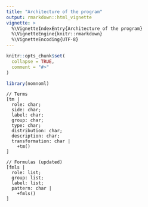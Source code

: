 ```yaml
---
title: "Architecture of the program"
output: rmarkdown::html_vignette
vignette: >
  %\VignetteIndexEntry{Architecture of the program}
  %\VignetteEngine{knitr::rmarkdown}
  %\VignetteEncoding{UTF-8}
---
```


```r
knitr::opts_chunk$set(
  collapse = TRUE,
  comment = "#>"
)
```

```r
library(nomnoml)
```

```nomnoml
// Terms
[tm |
  role: char; 
  side: char; 
  label: char; 
  group: char; 
  type: char; 
  distribution: char; 
  description: char; 
  transformation: char |
    +tm()
]

// Formulas (updated)
[fmls |
  role: list;
  group: list;
  label: list;
  pattern: char |
    +fmls()
]

```
